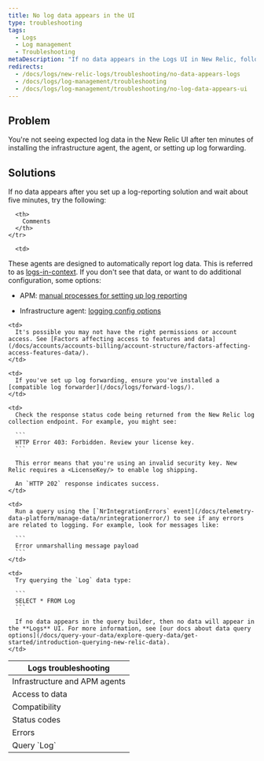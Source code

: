 ```yaml
---
title: No log data appears in the UI
type: troubleshooting
tags:
  - Logs
  - Log management
  - Troubleshooting
metaDescription: "If no data appears in the Logs UI in New Relic, follow these troubleshooting tips."
redirects:
  - /docs/logs/new-relic-logs/troubleshooting/no-data-appears-logs
  - /docs/logs/log-management/troubleshooting
  - /docs/logs/log-management/troubleshooting/no-log-data-appears-ui
---
```


## Problem

You're not seeing expected log data in the New Relic UI after ten minutes of installing the infrastructure agent, the <InlinePopup type="apm" /> agent, or setting up log forwarding.

## Solutions

If no data appears after you set up a log-reporting solution and wait about five minutes, try the following:

<table>
  <thead>
    <tr>
      <th>
        Logs troubleshooting
      </th>

      <th>
        Comments
      </th>
    </tr>
  </thead>

  <tbody>
    <tr>
      <td>
        Infrastructure and APM agents
      </td>

      <td>
These agents are designed to automatically report log data. This is referred to as [logs-in-context](/docs/logs/logs-context/logs-in-context). If you don't see that data, or want to do additional configuration, some options: 

* APM: [manual processes for setting up log reporting](/docs/logs/logs-context/logs-in-context/#enable-logs)
* Infrastructure agent: [logging config options](/docs/infrastructure/install-infrastructure-agent/configuration/infrastructure-agent-configuration-settings/#logging-variables)
      </td>
    </tr>
    <tr>
      <td>
        Access to data
      </td>

      <td>
        It's possible you may not have the right permissions or account access. See [Factors affecting access to features and data](/docs/accounts/accounts-billing/account-structure/factors-affecting-access-features-data/).
      </td>
    </tr>

    <tr>
      <td>
        Compatibility
      </td>

      <td>
        If you've set up log forwarding, ensure you've installed a [compatible log forwarder](/docs/logs/forward-logs/).
      </td>
    </tr>

    <tr>
      <td>
        Status codes
      </td>

      <td>
        Check the response status code being returned from the New Relic log collection endpoint. For example, you might see:

        ```
        HTTP Error 403: Forbidden. Review your license key.
        ```

        This error means that you're using an invalid security key. New Relic requires a <LicenseKey/> to enable log shipping.

        An `HTTP 202` response indicates success.
      </td>
    </tr>

    <tr>
      <td>
        Errors
      </td>

      <td>
        Run a query using the [`NrIntegrationErrors` event](/docs/telemetry-data-platform/manage-data/nrintegrationerror/) to see if any errors are related to logging. For example, look for messages like:

        ```
        Error unmarshalling message payload
        ```
      </td>
    </tr>

    <tr>
      <td>
        Query `Log`
      </td>

      <td>
        Try querying the `Log` data type:

        ```
        SELECT * FROM Log
        ```

        If no data appears in the query builder, then no data will appear in the **Logs** UI. For more information, see [our docs about data query options](/docs/query-your-data/explore-query-data/get-started/introduction-querying-new-relic-data).
      </td>
    </tr>
  </tbody>
</table>

